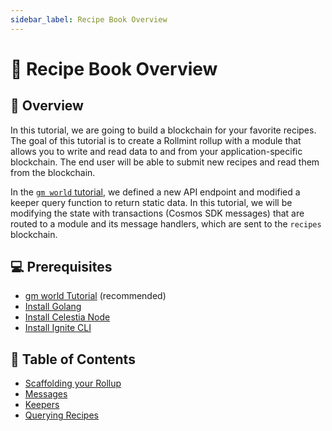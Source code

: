 ```yaml
---
sidebar_label: Recipe Book Overview
---
```


# 🥗 Recipe Book Overview

## 📖 Overview

In this tutorial, we are going to build a blockchain for your favorite recipes. The goal of this tutorial is to create a Rollmint rollup with a module that allows you to write and read data to and from your application-specific blockchain. The end user will be able to submit new recipes and read them from the blockchain.

In the [`gm world` tutorial](./gm-world), we defined a new API endpoint and modified a keeper query function to return static data. In this tutorial, we will be modifying the state with transactions (Cosmos SDK messages) that are routed to a module and its message handlers, which are sent to the `recipes` blockchain.

## 💻 Prerequisites

- [gm world Tutorial](./gm-world.md) (recommended)
- [Install Golang](./environment.mdx#install-golang)
- [Install Celestia Node](./celestia-node.mdx)
- [Install Ignite CLI](./gm-setup.md#install-ignite-cli)

## 🧱 Table of Contents

- [Scaffolding your Rollup](./recipe-scaffold.mdx)
- [Messages](./recipe-message.mdx)
- [Keepers](./recipe-keeper.mdx)
- [Querying Recipes](./recipe-query.mdx)
